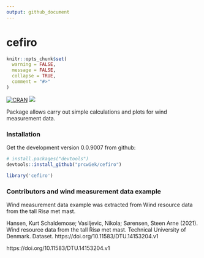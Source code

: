 ```yaml
---
output: github_document
--- 
```

cefiro
======

<!-- README.md is generated from README.Rmd. Please edit that file -->

```r
knitr::opts_chunk$set(
  warning = FALSE,
  message = FALSE,
  collapse = TRUE,
  comment = "#>"
)
```

<!-- badges: start -->
[![CRAN](https://www.r-pkg.org/badges/version/cefiro)](https://cran.r-project.org/package=cefiro)
[![](https://www.repostatus.org/badges/latest/wip.svg)](https://www.repostatus.org/#wip)
<!-- badges: end -->

Package allows carry out simple calculations and plots for wind measurement data.

### Installation

Get the development version 0.0.9007 from github:

```r
# install.packages("devtools")
devtools::install_github("prcwiek/cefiro")
```

```r
library('cefiro')
```

### Contributors and wind measurement data example

Wind measurement data example was extracted from 
Wind resource data from the tall Risø met mast.
  
Hansen, Kurt Schaldemose; Vasiljevic, Nikola; Sørensen, Steen Arne (2021). 
Wind resource data from the tall Risø met mast. Technical University of Denmark. Dataset.
https://doi.org/10.11583/DTU.14153204.v1

https://doi.org/10.11583/DTU.14153204.v1



